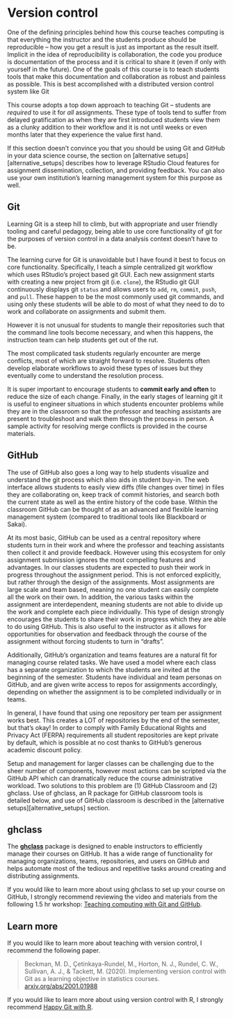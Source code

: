 # Version control {#version-control}

One of the defining principles behind how this course teaches computing is that everything the instructor and the students produce should be reproducible -- how you get a result is just as important as the result itself. 
Implicit in the idea of reproducibility is collaboration, the code you produce is documentation of the process and it is critical to share it (even if only with yourself in the future). 
One of the goals of this course is to teach students tools that make this documentation and collaboration as robust and painless as possible. 
This is best accomplished with a distributed version control system like Git

This course adopts a top down approach to teaching Git -- students are *required* to use it for *all* assignments. 
These type of tools tend to suffer from delayed gratification as when they are first introduced students view them as a clunky addition to their workflow and it is not until weeks or even months later that they experience the value first hand.

If this section doesn't convince you that you should be using Git and GitHub in your data science course, the section on [alternative setups][alternative_setups] describes how to leverage RStudio Cloud features for assignment dissemination, collection, and providing feedback. 
You can also use your own institution's learning management system for this purpose as well.

## Git

Learning Git is a steep hill to climb, but with appropriate and user friendly tooling and careful pedagogy, being able to use core functionality of git for the purposes of version control in a data analysis context doesn't have to be.

The learning curve for Git is unavoidable but I have found it best to focus on core functionality. Specifically, I teach a simple centralized git workflow which uses RStudio's project based git GUI. 
Each new assignment starts with creating a new project from git (i.e. `clone`), the RStudio git GUI continuously displays git `status` and allows users to `add`, `rm`, `commit`, `push`, and `pull`. 
These happen to be the most commonly used git commands, and using only these students will be able to do most of what they need to do to work and collaborate on assignments and submit them.

However it is not unusual for students to mangle their repositories such that the command line tools become necessary, and when this happens, the instruction team can help students get out of the rut. 

The most complicated task students regularly encounter are merge conflicts, most of which are straight forward to resolve. 
Students often develop elaborate workflows to avoid these types of issues but they eventually come to understand the resolution process. 

It is super important to encourage students to **commit early and often** to reduce the size of each change. 
Finally, in the early stages of learning git it is useful to engineer situations in which students encounter problems while they are in the classroom so that the professor and teaching assistants are present to troubleshoot and walk them through the process in person. 
A sample activity for resolving merge conflicts is provided in the course materials.

## GitHub

The use of GitHub also goes a long way to help students visualize and understand the git process which also aids in student buy-in. 
The web interface allows students to easily view diffs (file changes over time) in files they are collaborating on, keep track of commit histories, and search both the current state as well as the entire history of the code base. 
Within the classroom GitHub can be thought of as an advanced and flexible learning management system (compared to traditional tools like Blackboard or Sakai).

At its most basic, GitHub can be used as a central repository where students turn in their work and where the professor and teaching assistants then collect it and provide feedback. 
However using this ecosystem for only assignment submission ignores the most compelling features and advantages. 
In our classes students are expected to push their work in progress throughout the assignment period. This is not enforced explicitly, but rather through the design of the assignments. 
Most assignments are large scale and team based, meaning no one student can easily complete all the work on their own. 
In addition, the various tasks within the assignment are interdependent, meaning students are not able to divide up the work and complete each piece individually. 
This type of design strongly encourages the students to share their work in progress which they are able to do using GitHub. 
This is also useful to the instructor as it allows for opportunities for observation and feedback through the course of the assignment without forcing students to turn in "drafts".

Additionally, GitHub's organization and teams features are a natural fit for managing course related tasks. We have used a model where each class has a separate organization to which the students are invited at the beginning of the semester. 
Students have individual and team personas on GitHub, and are given write access to repos for assignments accordingly, depending on whether the assignment is to be completed individually or in teams.

In general, I have found that using one repository per team per assignment works best. 
This creates a LOT of repositories by the end of the semester, but that's okay! 
In order to comply with Family Educational Rights and Privacy Act (FERPA) requirements all student repositories are kept private by default, which is possible at no cost thanks to GitHub's generous academic discount policy. 

Setup and management for larger classes can be challenging due to the sheer number of components, however most actions can be scripted via the GitHub API which can dramatically reduce the course administrative workload. Two solutions to this problem are (1) GitHub Classroom and (2) ghclass. 
Use of ghclass, an R package for GitHub classroom tools is detailed below, and use of GitHub classroom is described in the [alternative setups][alternative_setups] section.

## ghclass

The [**ghclass**](https://rundel.github.io/ghclass/) package is designed to enable instructors to efficiently manage their courses on GitHub. 
It has a wide range of functionality for managing organizations, teams, repositories, and users on GitHub and helps automate most of the tedious and repetitive tasks around creating and distributing assignments. 

If you would like to learn more about using ghclass to set up your course on GitHub, I strongly recommend reviewing the video and materials from the following 1.5 hr workshop: [Teaching computing with Git and GitHub](https://mine-cetinkaya-rundel.github.io/teach-r-online/).

## Learn more

If you would like to learn more about teaching with version control, I recommend the following paper. 

> Beckman, M. D., Çetinkaya-Rundel, M., Horton, N. J., Rundel, C. W., Sullivan, A. J., & Tackett, M. (2020). Implementing version control with Git as a learning objective in statistics courses. [arxiv.org/abs/2001.01988](https://arxiv.org/abs/2001.01988)

If you would like to learn more about using version control with R, I strongly recommend [Happy Git with R](https://happygitwithr.com/). 